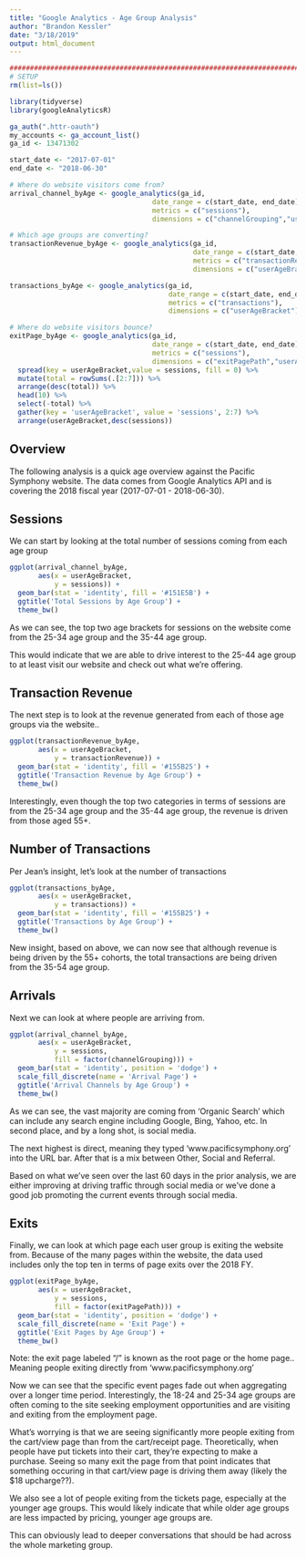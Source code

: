 ```yaml
---
title: "Google Analytics - Age Group Analysis"
author: "Brandon Kessler"
date: "3/18/2019"
output: html_document
---
```


```r
#############################################################################
# SETUP
rm(list=ls())

library(tidyverse)
library(googleAnalyticsR)

ga_auth(".httr-oauth")
my_accounts <- ga_account_list()
ga_id <- 13471302

start_date <- "2017-07-01"
end_date <- "2018-06-30"

# Where do website visitors come from?
arrival_channel_byAge <- google_analytics(ga_id,
                                   date_range = c(start_date, end_date),
                                   metrics = c("sessions"),
                                   dimensions = c("channelGrouping","userAgeBracket"))

# Which age groups are converting?
transactionRevenue_byAge <- google_analytics(ga_id,
                                             date_range = c(start_date, end_date),
                                             metrics = c("transactionRevenue"),
                                             dimensions = c("userAgeBracket"))

transactions_byAge <- google_analytics(ga_id,
                                       date_range = c(start_date, end_date),
                                       metrics = c("transactions"),
                                       dimensions = c("userAgeBracket"))

# Where do website visitors bounce?
exitPage_byAge <- google_analytics(ga_id,
                                   date_range = c(start_date, end_date),
                                   metrics = c("sessions"),
                                   dimensions = c("exitPagePath","userAgeBracket")) %>%
  spread(key = userAgeBracket,value = sessions, fill = 0) %>%
  mutate(total = rowSums(.[2:7])) %>%
  arrange(desc(total)) %>%
  head(10) %>%
  select(-total) %>%
  gather(key = 'userAgeBracket', value = 'sessions', 2:7) %>%
  arrange(userAgeBracket,desc(sessions))

```
## Overview
The following analysis is a quick age overview against the Pacific Symphony website. The data comes from Google Analytics API and is covering the 2018 fiscal year (2017-07-01 - 2018-06-30). 


## Sessions
We can start by looking at the total number of sessions coming from each age group

```r
ggplot(arrival_channel_byAge,
       aes(x = userAgeBracket,
           y = sessions)) + 
  geom_bar(stat = 'identity', fill = '#151E5B') + 
  ggtitle('Total Sessions by Age Group') + 
  theme_bw()
```

As we can see, the top two age brackets for sessions on the website come from the 25-34 age group and the 35-44 age group.

This would indicate that we are able to drive interest to the 25-44 age group to at least visit our website and check out what we're offering.

## Transaction Revenue

The next step is to look at the revenue generated from each of those age groups via the website..

```r

ggplot(transactionRevenue_byAge,
       aes(x = userAgeBracket,
           y = transactionRevenue)) + 
  geom_bar(stat = 'identity', fill = '#155B25') +
  ggtitle('Transaction Revenue by Age Group') + 
  theme_bw()

```

Interestingly, even though the top two categories in terms of sessions are from the 25-34 age group and the 35-44 age group, the revenue is driven from those aged 55+.

## Number of Transactions

Per Jean's insight, let's look at the number of transactions

```r

ggplot(transactions_byAge,
       aes(x = userAgeBracket,
           y = transactions)) + 
  geom_bar(stat = 'identity', fill = '#155B25') +
  ggtitle('Transactions by Age Group') + 
  theme_bw()

```

New insight, based on above, we can now see that although revenue is being driven by the 55+ cohorts, the total transactions are being driven from the 35-54 age group. 

## Arrivals

Next we can look at where people are arriving from.

```r
ggplot(arrival_channel_byAge, 
       aes(x = userAgeBracket,
           y = sessions,
           fill = factor(channelGrouping))) + 
  geom_bar(stat = 'identity', position = 'dodge') + 
  scale_fill_discrete(name = 'Arrival Page') + 
  ggtitle('Arrival Channels by Age Group') +
  theme_bw()
```

As we can see, the vast majority are coming from 'Organic Search' which can include any search engine including Google, Bing, Yahoo, etc. In second place, and by a long shot, is social media.

The next highest is direct, meaning they typed 'www.pacificsymphony.org' into the URL bar. After that is a mix between Other, Social and Referral.

Based on what we've seen over the last 60 days in the prior analysis, we are either improving at driving traffic through social media or we've done a good job promoting the current events through social media.

## Exits

Finally, we can look at which page each user group is exiting the website from. Because of the many pages within the website, the data used includes only the top ten in terms of page exits over the 2018 FY.

```r
ggplot(exitPage_byAge, 
       aes(x = userAgeBracket,
           y = sessions,
           fill = factor(exitPagePath))) + 
  geom_bar(stat = 'identity', position = 'dodge') + 
  scale_fill_discrete(name = 'Exit Page') + 
  ggtitle('Exit Pages by Age Group') +
  theme_bw()
```

Note: the exit page labeled "/" is known as the root page or the home page.. Meaning people exiting directly from 'www.pacificsymphony.org'

Now we can see that the specific event pages fade out when aggregating over a longer time period. Interestingly, the 18-24 and 25-34 age groups are often coming to the site seeking employment opportunities and are visiting and exiting from the employment page. 

What's worrying is that we are seeing significantly more people exiting from the cart/view page than from the cart/receipt page. Theoretically, when people have put tickets into their cart, they're expecting to make a purchase. Seeing so many exit the page from that point indicates that something occuring in that cart/view page is driving them away (likely the $18 upcharge??).

We also see a lot of people exiting from the tickets page, especially at the younger age groups. This would likely indicate that while older age groups are less impacted by pricing, younger age groups are.

This can obviously lead to deeper conversations that should be had across the whole marketing group.
